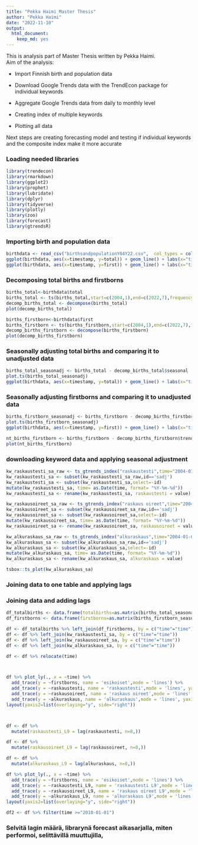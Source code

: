 ```yaml
---
title: "Pekka Haimi Master Thesis"
author: "Pekka Haimi"
date: "2022-11-10"
output:
  html_document:
    keep_md: yes
---
```

This is analysis part of Master Thesis written by Pekka Haimi.  
Aim of the analysis:

* Import Finnish birth and population data

+ Download Google Trends data with the TrendEcon package for individual keywords

+ Aggregate Google Trends data from daily to monthly level 

+ Creating index of multiple keywords

+ Plotting all data

Next steps are creating forecasting model and testing if individual keywords and the composite index make it more accurate
 


### Loading needed libraries

```r
library(trendecon)
library(rmarkdown)
library(ggplot2)
library(prophet)
library(lubridate)
library(dplyr)
library(tidyverse)
library(plotly)
library(zoo)
library(forecast)
library(gtrendsR)
```

### Importing birth and population data

```r
birthdata <- read_csv("birthsandpopulationY04Y22.csv",  col_types = cols(timestamp = col_date(format = "%Y-%m-%d")))
ggplot(birthdata, aes(x=timestamp, y=total)) + geom_line() + labs(x="time", y="Number of births", title="Total number of births monthly") 
ggplot(birthdata, aes(x=timestamp, y=first)) + geom_line() + labs(x="time", y="Number of births", title="Number of firstborns monthly") 
```




### Decomposing total births and firstborns
```r
births_total<-birthdata$total
births_total <- ts(births_total,start=c(2004,1),end=c(2022,7),frequency=12)
decomp_births_total <- decompose(births_total)
plot(decomp_births_total)

births_firstborn<-birthdata$first
births_firstborn <- ts(births_firstborn,start=c(2004,1),end=c(2022,7),frequency=12)
decomp_births_firstborn <- decompose(births_firstborn)
plot(decomp_births_firstborn)
```


### Seasonally adjusting total births and comparing it to unadjusted data
```r

births_total_seasonadj <- births_total - decomp_births_total$seasonal
plot.ts(births_total_seasonadj)
ggplot(birthdata, aes(x=timestamp, y=total)) + geom_line() + labs(x="time", y="Number of births", title="Total number of births monthly") 
```


### Seasonally adjusting firstborns and comparing it to unadjusted data
```r
births_firstborn_seasonadj <- births_firstborn - decomp_births_firstborn$seasonal
plot.ts(births_firstborn_seasonadj)
ggplot(birthdata, aes(x=timestamp, y=first)) + geom_line() + labs(x="time", y="Number of births", title="Number of firstborns monthly") 

nt_births_firstborn <- births_firstborn - decomp_births_firstborn$trend
plot(nt_births_firstborn)
```

### downloading keyword data and applying seasonal adjustment 
```r
kw_raskaustesti_sa_raw <- ts_gtrends_index("raskaustesti",time="2004-01-01 2022-11-30",geo='FI',sadj=TRUE)
kw_raskaustesti_sa <- subset(kw_raskaustesti_sa_raw,id=='sadj')
kw_raskaustesti_sa <- subset(kw_raskaustesti_sa,select=-id)
mutate(kw_raskaustesti_sa, time= as.Date(time, format= "%Y-%m-%d"))
kw_raskaustesti_sa <- rename(kw_raskaustesti_sa, raskaustesti = value)

kw_raskausoireet_sa_raw <- ts_gtrends_index("raskaus oireet",time="2004-01-01 2022-11-30",geo='FI',sadj=TRUE)
kw_raskausoireet_sa <- subset(kw_raskausoireet_sa_raw,id=='sadj')
kw_raskausoireet_sa <- subset(kw_raskausoireet_sa,select=-id)
mutate(kw_raskausoireet_sa, time= as.Date(time, format= "%Y-%m-%d"))
kw_raskausoireet_sa <- rename(kw_raskausoireet_sa, raskausoireet = value)

kw_alkuraskaus_sa_raw <- ts_gtrends_index("alkuraskaus",time="2004-01-01 2022-11-30",geo='FI',sadj=TRUE)
kw_alkuraskaus_sa <- subset(kw_alkuraskaus_sa_raw,id=='sadj')
kw_alkuraskaus_sa <- subset(kw_alkuraskaus_sa,select=-id)
mutate(kw_alkuraskaus_sa, time= as.Date(time, format= "%Y-%m-%d"))
kw_alkuraskaus_sa <- rename(kw_alkuraskaus_sa, alkuraskaus = value)

tsbox::ts_plot(kw_alkuraskaus_sa)
```

### Joining data to one table and applying lags




### Joining data and adding lags
```r
df_totalbirths <- data.frame(totalbirths=as.matrix(births_total_seasonadj),time=as.Date(as.yearmon(time(births_total_seasonadj))))
df_firstborns <- data.frame(firstborns=as.matrix(births_firstborn_seasonadj),time=as.Date(as.yearmon(time(births_firstborn_seasonadj))))

df <- df_totalbirths %>% left_join(df_firstborns, by = c("time"="time"))
df <- df %>% left_join(kw_raskaustesti_sa, by = c("time"="time"))
df <- df %>% left_join(kw_raskausoireet_sa, by = c("time"="time"))
df <- df %>% left_join(kw_alkuraskaus_sa, by = c("time"="time"))

df <- df %>% relocate(time)



df %>% plot_ly(., x = ~time) %>% 
  add_trace(y = ~firstborns, name = 'esikoiset',mode = 'lines') %>% 
  add_trace(y = ~raskaustesti, name = 'raskaustesti',mode = 'lines', yaxis="y2") %>% 
  add_trace(y = ~raskausoireet, name = 'raskaus oireet',mode = 'lines', yaxis="y2") %>% 
  add_trace(y = ~alkuraskaus, name = 'alkuraskaus',mode = 'lines', yaxis="y2") %>% 
layout(yaxis2=list(overlaying="y", side="right"))



df <- df %>%                           
  mutate(raskaustesti_L9 = lag(raskaustesti, n=8,))

df <- df %>%                           
  mutate(raskausoireet_L9 = lag(raskausoireet, n=8,))

df <- df %>%                           
  mutate(alkuraskaus_L9 = lag(alkuraskaus, n=8,))

df %>% plot_ly(., x = ~time) %>% 
  add_trace(y = ~firstborns, name = 'esikoiset',mode = 'lines') %>% 
  add_trace(y = ~raskaustesti_L9, name = 'raskaustesti L9',mode = 'lines', yaxis="y2") %>% 
  add_trace(y = ~raskausoireet_L9, name = 'raskaus oireet L9',mode = 'lines', yaxis="y2") %>% 
  add_trace(y = ~alkuraskaus_L9, name = 'alkuraskaus L9',mode = 'lines', yaxis="y2") %>% 
layout(yaxis2=list(overlaying="y", side="right"))

df2 <- df %>% filter(time >="2010-01-01")

```

### Selvitä lagin määrä, librarynä forecast aikasarjalla, miten performoi, selittävillä muuttujilla,

